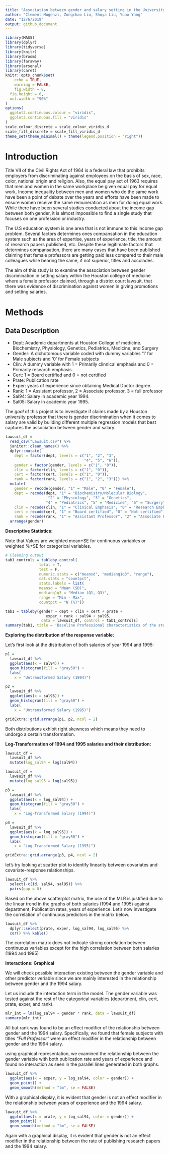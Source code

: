 ```yaml
---
title: "Association between gender and salary setting in the University of Houston"
author: "Clement Mugenzi, Zongchao Liu, Shuya Liu, Yuao Yang"
date: "12/6/2019"
output: github_document
---
```


```r
library(MASS)
library(dplyr)
library(tidyverse)
library(knitr)
library(broom)
library(faraway)
library(arsenal)
library(caret)
knitr::opts_chunk$set(
	echo = TRUE,
	warning = FALSE,
	fig.width = 8, 
  fig.height = 6,
  out.width = "90%"
)
options(
  ggplot2.continuous.colour = "viridis",
  ggplot2.continuous.fill = "viridis"
)
scale_colour_discrete = scale_colour_viridis_d
scale_fill_discrete = scale_fill_viridis_d
theme_set(theme_minimal() + theme(legend.position = "right"))
```

# Introduction 

  Title VII of the Civil Rights Act of 1964 is a federal law that prohibits employers from discriminating against employees on the basis of sex, race, color, national origin and religion. Also, the equal pay act of 1963 requires that men and women in the same workplace be given equal pay for equal work. Income inequality between men and women who do the same work have been a point of debate over the years and efforts have been made to ensure women receive the same remuneration as men for doing equal work. While there have been several studies conducted about the income gap between both gender, it is almost impossible to find a single study that focuses on one profession or industry.
  
  The U.S education system is one area that is not immune to this income gap problem. Several factors determines ones compansation in the education system such as the area of expertise, years of experience, title, the amount of research papers published, etc. Despite these legitimate factors that determines compansation, there are many cases that have been published claiming that female professors are getting paid less compared to their male colleagues while bearing the same, if not superior, titles and accolades. 
  
  The aim of this study is to examine the association between gender discrimination in setting salary within the Houston college of medicine where a female professor claimed, through a district court lawsuit, that there was evidence of discrimination against women in giving promotions and setting salaries.  
  

# Methods

## Data Description

* Dept: Academic departments at Houston College of medicine. Biochemistry, Physiology, Genetics, Pediatrics, Medicine, and Surgery
* Gender: A dichotomous variable coded with dummy variables '1' for Male subjects and '0' for Female subjects
* Clin: A dummy variable with 1 = Primarily clinnical emphasis and 0 = Primarily research emphasis.
* Cert: 1 = Board certified and 0 = not certified
* Prate: Publication rate 
* Exper: years of experience since obtaining Medical Doctor degree.
* Rank: 1 = Assistant professor, 2 = Associate professor, 3 = full professor
* Sal94: Salary in academic year 1994.
* Sal05: Salary in academic year 1995.

The *goal* of this project is to investigate if claims made by a Houston university professor that there is gender discrimination when it comes to salary are valid by building different multiple regression models that best captures the association between gender and salary.

```r
lawsuit_df =
  read_csv("Lawsuit.csv") %>% 
  janitor::clean_names() %>%
  dplyr::mutate(
    dept = factor(dept, levels = c("1", "2", "3",
                                   "4", "5", "6")),
    gender = factor(gender, levels = c("1", "0")),
    clin = factor(clin, levels = c("1", "0")),
    cert = factor(cert, levels = c("1", "0")),
    rank = factor(rank, levels = c("1", "2", "3"))) %>% 
  mutate(
    gender = recode(gender, "1" = "Male", "0" = "Female"),
    dept = recode(dept, "1" = "Biochemistry/Molecular Biology",
                   "2" = "Physiology", "3" = "Genetics",
                  "4" = "Pediatrics", "5" = "Medicine", "6" = "Surgery"),
    clin = recode(clin, "1" = "Clinical Emphasis", "0" = "Research Emphasis"),
    cert = recode(cert, "1" = "Board certified", "0" = "Not certified"),
    rank = recode(rank, "1" = "Assistant Professor", "2" = "Associate Professor", "3" = "Full Professor")) %>%
  arrange(gender)
```

**Descriptive Statistics:**

Note that Values are weighted mean$\pm$SE for continuous variables or weighted %$\pm$SE for categorical variables.

```r
# Cleaning output
tab1_controls = tableby.control(
               total = T,
               test = F,
               numeric.stats = c("meansd", "medianq1q3", "range"),
               cat.stats = "countpct",
               stats.labels = list(
               meansd = "Mean (SD)",
               medianq1q3 = "Median (Q1, Q3)",
               range = "Min - Max",
               countpct = "N (%)"))

tab1 = tableby(gender ~ dept + clin + cert + prate +
                  exper + rank + sal94 + sal95,
                data = lawsuit_df, control = tab1_controls)
summary(tab1, title = 'Baseline Professional characteristics of the study population, according to gender', digits = 2, text = T)
```

 




**Exploring the distribution of the response variable:**

Let's first look at the distribution of both salaries of year 1994 and 1995:

```r
p1 = 
  lawsuit_df %>% 
  ggplot(aes(x = sal94)) + 
  geom_histogram(fill = "gray50") +
  labs(
    x = "Untransformed Salary (1994)")

p2 = 
  lawsuit_df %>% 
  ggplot(aes(x = sal95)) + 
  geom_histogram(fill = "gray50") +
  labs(
    x = "Untransformed Salary (1995)")

gridExtra::grid.arrange(p1, p2, ncol = 2)
```

Both distributions exhibit right skewness which means they need to undorgo a certain transformation.

**Log-Transformation of 1994 and 1995 salaries and their distribution:**

```r
lawsuit_df = 
  lawsuit_df %>% 
  mutate(log_sal94 = log(sal94))

lawsuit_df = 
  lawsuit_df %>% 
  mutate(log_sal95 = log(sal95))

p3 = 
  lawsuit_df %>% 
  ggplot(aes(x = log_sal94)) + 
  geom_histogram(fill = "gray50") +
  labs(
    x = "Log-Transformed Salary (1994)")

p4 = 
  lawsuit_df %>%
  ggplot(aes(x = log_sal95)) + 
  geom_histogram(fill = "gray50") +
  labs(
    x = "Log-Transformed Salary (1995)")

gridExtra::grid.arrange(p3, p4, ncol = 2)
```

let's try looking at scatter plot to identify linearity between covariates and covariate-response relationships.

```r
lawsuit_df %>% 
  select(-c(id, sal94, sal95)) %>% 
  pairs(gap = 0)
```

Based on the above scatterplot matrix, the use of the MLR is justified due to the linear trend in the graphs of both salaries (1994 and 1995) against department, Publication rates, years of experience. Let's now investigate the correlation of continuous predictors in the matrix below. 

```r
lawsuit_df %>% 
  dplyr::select(prate, exper, log_sal94, log_sal95) %>% 
  cor() %>% kable()
```

The correlation matrix does not indicate strong correlation between continuous variables except for the high correlation between both salaries (1994 and 1995)


**Interactions: Graphical**

We will check possible interaction existing between the gender variable and other predictor veriable since we are mainly interested in the relationship between gender and the 1994 salary.


Let us include the interaction term in the model. The gender variable was tested against the rest of the categorical variables (department, clin, cert, prate, exper, and rank). 


```r
mlr_int = lm(log_sal94 ~ gender * rank, data = lawsuit_df)
summary(mlr_int)
```

All but rank was found to be an effect modifier of the relationship between gender and the 1994 salary. Specifically, we found that female subjects with titles *"Full Professor"* were an effect modifier in the relationship between gender and the 1994 salary.


using graphical representation, we examined the relationship between the gender variable with both publication rate and years of experience and found no interaction as seen in the parallel lines generated in both graphs.


```r
lawsuit_df %>% 
  ggplot(aes(x = exper, y = log_sal94, color = gender)) +
  geom_point() +
  geom_smooth(method = "lm", se = FALSE)
```


With a graphical display, it is evident that gender is not an effect modifier in the relationship between years of experience and the 1994 salary.


```r
lawsuit_df %>% 
  ggplot(aes(x = prate, y = log_sal94, color = gender)) +
  geom_point() +
  geom_smooth(method = "lm", se = FALSE)
```

Again with a graphical display, it is evident that gender is not an effect modifier in the relationship between the rate of publishing research papers and the 1994 salary.






















